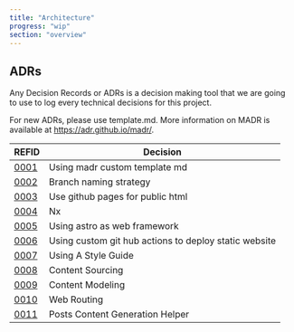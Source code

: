 ```yaml
---
title: "Architecture"
progress: "wip"
section: "overview"
---
```


## ADRs

Any Decision Records or ADRs is a decision making tool that we are going to use to log every technical decisions for this project.

For new ADRs, please use template.md. More information on MADR is available at https://adr.github.io/madr/.

| REFID | Decision |
| --- | --- |
| [0001](0001-using-madr-custom-template.md) | Using madr custom template md |
| [0002](0002-branch-naming-strategy.md) | Branch naming strategy |
| [0003](0003-use-github-pages-for-public-html.md) | Use github pages for public html |
| [0004](0004-nx.md) | Nx |
| [0005](0005-using-astro-as-web-framework.md) | Using astro as web framework |
| [0006](0006-using-custom-github-actions-to-deploy-static-website) | Using custom git hub actions to deploy static website |
| [0007](0007-using-a-styleguide) | Using A Style Guide |
| [0008](0008-content-sourcing) | Content Sourcing |
| [0009](0009-content-modeling) | Content Modeling |
| [0010](0010-web-routing) | Web Routing |
| [0011](0011-posts-content-generation-helper) | Posts Content Generation Helper |
